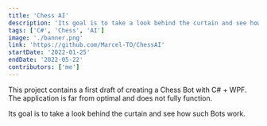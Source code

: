 ```yaml
---
title: 'Chess AI'
description: 'Its goal is to take a look behind the curtain and see how such Bots work.'
tags: ['C#', 'Chess', 'AI']
image: './banner.png'
link: 'https://github.com/Marcel-TO/ChessAI'
startDate: '2022-01-25'
endDate: '2022-05-22'
contributors: ['me']
---
```


This project contains a first draft of creating a Chess Bot with C# + WPF. The application is far from optimal and does not fully function.

Its goal is to take a look behind the curtain and see how such Bots work.
